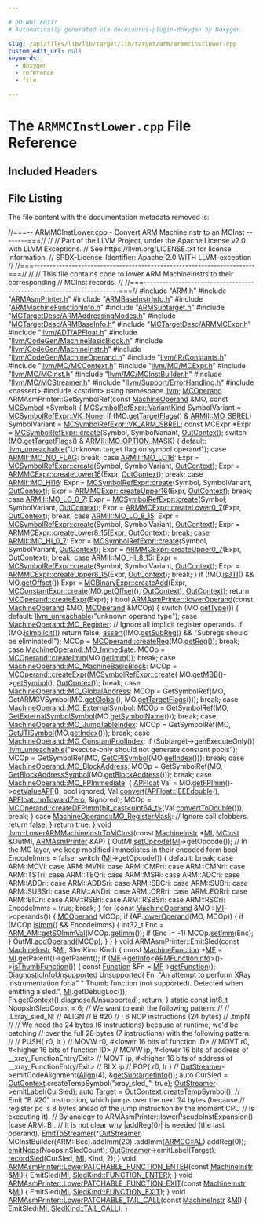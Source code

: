 ```yaml
---

# DO NOT EDIT!
# Automatically generated via docusaurus-plugin-doxygen by Doxygen.

slug: /api/files/lib/lib/target/lib/target/arm/armmcinstlower-cpp
custom_edit_url: null
keywords:
  - doxygen
  - reference
  - file

---
```





# The `ARMMCInstLower.cpp` File Reference

<DoxygenPage pluginConfig={pluginConfig}>



## Included Headers

<IncludesList>
<IncludesListItem
  filePath="ARM.h"
  permalink="/docs/api/files/lib/lib/target/lib/target/arm/arm-h"
  isLocal="true" />
<IncludesListItem
  filePath="ARMAsmPrinter.h"
  permalink="/docs/api/files/lib/lib/target/lib/target/arm/armasmprinter-h"
  isLocal="true" />
<IncludesListItem
  filePath="ARMBaseInstrInfo.h"
  permalink="/docs/api/files/lib/lib/target/lib/target/arm/armbaseinstrinfo-h"
  isLocal="true" />
<IncludesListItem
  filePath="ARMMachineFunctionInfo.h"
  permalink="/docs/api/files/lib/lib/target/lib/target/arm/armmachinefunctioninfo-h"
  isLocal="true" />
<IncludesListItem
  filePath="ARMSubtarget.h"
  permalink="/docs/api/files/lib/lib/target/lib/target/arm/armsubtarget-h"
  isLocal="true" />
<IncludesListItem
  filePath="MCTargetDesc/ARMAddressingModes.h"
  permalink="/docs/api/files/lib/lib/target/lib/target/arm/lib/target/arm/mctargetdesc/armaddressingmodes-h"
  isLocal="true" />
<IncludesListItem
  filePath="MCTargetDesc/ARMBaseInfo.h"
  permalink="/docs/api/files/lib/lib/target/lib/target/arm/lib/target/arm/mctargetdesc/armbaseinfo-h"
  isLocal="true" />
<IncludesListItem
  filePath="MCTargetDesc/ARMMCExpr.h"
  permalink="/docs/api/files/lib/lib/target/lib/target/arm/lib/target/arm/mctargetdesc/armmcexpr-h"
  isLocal="true" />
<IncludesListItem
  filePath="llvm/ADT/APFloat.h"
  permalink="/docs/api/files/include/include/llvm/include/llvm/adt/apfloat-h"
  isLocal="true" />
<IncludesListItem
  filePath="llvm/CodeGen/MachineBasicBlock.h"
  permalink="/docs/api/files/include/include/llvm/include/llvm/codegen/machinebasicblock-h"
  isLocal="true" />
<IncludesListItem
  filePath="llvm/CodeGen/MachineInstr.h"
  permalink="/docs/api/files/include/include/llvm/include/llvm/codegen/machineinstr-h"
  isLocal="true" />
<IncludesListItem
  filePath="llvm/CodeGen/MachineOperand.h"
  permalink="/docs/api/files/include/include/llvm/include/llvm/codegen/machineoperand-h"
  isLocal="true" />
<IncludesListItem
  filePath="llvm/IR/Constants.h"
  permalink="/docs/api/files/include/include/llvm/include/llvm/ir/constants-h"
  isLocal="true" />
<IncludesListItem
  filePath="llvm/MC/MCContext.h"
  permalink="/docs/api/files/include/include/llvm/include/llvm/mc/mccontext-h"
  isLocal="true" />
<IncludesListItem
  filePath="llvm/MC/MCExpr.h"
  permalink="/docs/api/files/include/include/llvm/include/llvm/mc/mcexpr-h"
  isLocal="true" />
<IncludesListItem
  filePath="llvm/MC/MCInst.h"
  permalink="/docs/api/files/include/include/llvm/include/llvm/mc/mcinst-h"
  isLocal="true" />
<IncludesListItem
  filePath="llvm/MC/MCInstBuilder.h"
  permalink="/docs/api/files/include/include/llvm/include/llvm/mc/mcinstbuilder-h"
  isLocal="true" />
<IncludesListItem
  filePath="llvm/MC/MCStreamer.h"
  permalink="/docs/api/files/include/include/llvm/include/llvm/mc/mcstreamer-h"
  isLocal="true" />
<IncludesListItem
  filePath="llvm/Support/ErrorHandling.h"
  permalink="/docs/api/files/include/include/llvm/include/llvm/support/errorhandling-h"
  isLocal="true" />
<IncludesListItem
  filePath="cassert"
  permalink=""
  isLocal="false" />
<IncludesListItem
  filePath="cstdint"
  permalink=""
  isLocal="false" />
</IncludesList>


## File Listing

The file content with the documentation metadata removed is:

<ProgramListing>

<Link id="l00001" /><CodeLine lineNumber="1"><Highlight kind="comment">//===-- ARMMCInstLower.cpp - Convert ARM MachineInstr to an MCInst --------===//</Highlight><Highlight kind="normal"></Highlight></CodeLine>
<Link id="l00002" /><CodeLine lineNumber="2"><Highlight kind="normal"></Highlight><Highlight kind="comment">//</Highlight><Highlight kind="normal"></Highlight></CodeLine>
<Link id="l00003" /><CodeLine lineNumber="3"><Highlight kind="normal"></Highlight><Highlight kind="comment">// Part of the LLVM Project, under the Apache License v2.0 with LLVM Exceptions.</Highlight><Highlight kind="normal"></Highlight></CodeLine>
<Link id="l00004" /><CodeLine lineNumber="4"><Highlight kind="normal"></Highlight><Highlight kind="comment">// See https://llvm.org/LICENSE.txt for license information.</Highlight><Highlight kind="normal"></Highlight></CodeLine>
<Link id="l00005" /><CodeLine lineNumber="5"><Highlight kind="normal"></Highlight><Highlight kind="comment">// SPDX-License-Identifier: Apache-2.0 WITH LLVM-exception</Highlight><Highlight kind="normal"></Highlight></CodeLine>
<Link id="l00006" /><CodeLine lineNumber="6"><Highlight kind="normal"></Highlight><Highlight kind="comment">//</Highlight><Highlight kind="normal"></Highlight></CodeLine>
<Link id="l00007" /><CodeLine lineNumber="7"><Highlight kind="normal"></Highlight><Highlight kind="comment">//===----------------------------------------------------------------------===//</Highlight><Highlight kind="normal"></Highlight></CodeLine>
<Link id="l00008" /><CodeLine lineNumber="8"><Highlight kind="normal"></Highlight><Highlight kind="comment">//</Highlight><Highlight kind="normal"></Highlight></CodeLine>
<Link id="l00009" /><CodeLine lineNumber="9"><Highlight kind="normal"></Highlight><Highlight kind="comment">// This file contains code to lower ARM MachineInstrs to their corresponding</Highlight><Highlight kind="normal"></Highlight></CodeLine>
<Link id="l00010" /><CodeLine lineNumber="10"><Highlight kind="normal"></Highlight><Highlight kind="comment">// MCInst records.</Highlight><Highlight kind="normal"></Highlight></CodeLine>
<Link id="l00011" /><CodeLine lineNumber="11"><Highlight kind="normal"></Highlight><Highlight kind="comment">//</Highlight><Highlight kind="normal"></Highlight></CodeLine>
<Link id="l00012" /><CodeLine lineNumber="12"><Highlight kind="normal"></Highlight><Highlight kind="comment">//===----------------------------------------------------------------------===//</Highlight><Highlight kind="normal"></Highlight></CodeLine>
<Link id="l00013" /><CodeLine lineNumber="13"><Highlight kind="normal"></Highlight></CodeLine>
<Link id="l00014" /><CodeLine lineNumber="14"><Highlight kind="normal"></Highlight><Highlight kind="preprocessor">#include &quot;<a href="/docs/api/files/lib/lib/target/lib/target/arm/arm-h">ARM.h</a>&quot;</Highlight><Highlight kind="normal"></Highlight></CodeLine>
<Link id="l00015" /><CodeLine lineNumber="15"><Highlight kind="normal"></Highlight><Highlight kind="preprocessor">#include &quot;<a href="/docs/api/files/lib/lib/target/lib/target/arm/armasmprinter-h">ARMAsmPrinter.h</a>&quot;</Highlight><Highlight kind="normal"></Highlight></CodeLine>
<Link id="l00016" /><CodeLine lineNumber="16"><Highlight kind="normal"></Highlight><Highlight kind="preprocessor">#include &quot;<a href="/docs/api/files/lib/lib/target/lib/target/arm/armbaseinstrinfo-h">ARMBaseInstrInfo.h</a>&quot;</Highlight><Highlight kind="normal"></Highlight></CodeLine>
<Link id="l00017" /><CodeLine lineNumber="17"><Highlight kind="normal"></Highlight><Highlight kind="preprocessor">#include &quot;<a href="/docs/api/files/lib/lib/target/lib/target/arm/armmachinefunctioninfo-h">ARMMachineFunctionInfo.h</a>&quot;</Highlight><Highlight kind="normal"></Highlight></CodeLine>
<Link id="l00018" /><CodeLine lineNumber="18"><Highlight kind="normal"></Highlight><Highlight kind="preprocessor">#include &quot;<a href="/docs/api/files/lib/lib/target/lib/target/arm/armsubtarget-h">ARMSubtarget.h</a>&quot;</Highlight><Highlight kind="normal"></Highlight></CodeLine>
<Link id="l00019" /><CodeLine lineNumber="19"><Highlight kind="normal"></Highlight><Highlight kind="preprocessor">#include &quot;<a href="/docs/api/files/lib/lib/target/lib/target/arm/lib/target/arm/mctargetdesc/armaddressingmodes-h">MCTargetDesc/ARMAddressingModes.h</a>&quot;</Highlight><Highlight kind="normal"></Highlight></CodeLine>
<Link id="l00020" /><CodeLine lineNumber="20"><Highlight kind="normal"></Highlight><Highlight kind="preprocessor">#include &quot;<a href="/docs/api/files/lib/lib/target/lib/target/arm/lib/target/arm/mctargetdesc/armbaseinfo-h">MCTargetDesc/ARMBaseInfo.h</a>&quot;</Highlight><Highlight kind="normal"></Highlight></CodeLine>
<Link id="l00021" /><CodeLine lineNumber="21"><Highlight kind="normal"></Highlight><Highlight kind="preprocessor">#include &quot;<a href="/docs/api/files/lib/lib/target/lib/target/arm/lib/target/arm/mctargetdesc/armmcexpr-h">MCTargetDesc/ARMMCExpr.h</a>&quot;</Highlight><Highlight kind="normal"></Highlight></CodeLine>
<Link id="l00022" /><CodeLine lineNumber="22"><Highlight kind="normal"></Highlight><Highlight kind="preprocessor">#include &quot;<a href="/docs/api/files/include/include/llvm/include/llvm/adt/apfloat-h">llvm/ADT/APFloat.h</a>&quot;</Highlight><Highlight kind="normal"></Highlight></CodeLine>
<Link id="l00023" /><CodeLine lineNumber="23"><Highlight kind="normal"></Highlight><Highlight kind="preprocessor">#include &quot;<a href="/docs/api/files/include/include/llvm/include/llvm/codegen/machinebasicblock-h">llvm/CodeGen/MachineBasicBlock.h</a>&quot;</Highlight><Highlight kind="normal"></Highlight></CodeLine>
<Link id="l00024" /><CodeLine lineNumber="24"><Highlight kind="normal"></Highlight><Highlight kind="preprocessor">#include &quot;<a href="/docs/api/files/include/include/llvm/include/llvm/codegen/machineinstr-h">llvm/CodeGen/MachineInstr.h</a>&quot;</Highlight><Highlight kind="normal"></Highlight></CodeLine>
<Link id="l00025" /><CodeLine lineNumber="25"><Highlight kind="normal"></Highlight><Highlight kind="preprocessor">#include &quot;<a href="/docs/api/files/include/include/llvm/include/llvm/codegen/machineoperand-h">llvm/CodeGen/MachineOperand.h</a>&quot;</Highlight><Highlight kind="normal"></Highlight></CodeLine>
<Link id="l00026" /><CodeLine lineNumber="26"><Highlight kind="normal"></Highlight><Highlight kind="preprocessor">#include &quot;<a href="/docs/api/files/include/include/llvm/include/llvm/ir/constants-h">llvm/IR/Constants.h</a>&quot;</Highlight><Highlight kind="normal"></Highlight></CodeLine>
<Link id="l00027" /><CodeLine lineNumber="27"><Highlight kind="normal"></Highlight><Highlight kind="preprocessor">#include &quot;<a href="/docs/api/files/include/include/llvm/include/llvm/mc/mccontext-h">llvm/MC/MCContext.h</a>&quot;</Highlight><Highlight kind="normal"></Highlight></CodeLine>
<Link id="l00028" /><CodeLine lineNumber="28"><Highlight kind="normal"></Highlight><Highlight kind="preprocessor">#include &quot;<a href="/docs/api/files/include/include/llvm/include/llvm/mc/mcexpr-h">llvm/MC/MCExpr.h</a>&quot;</Highlight><Highlight kind="normal"></Highlight></CodeLine>
<Link id="l00029" /><CodeLine lineNumber="29"><Highlight kind="normal"></Highlight><Highlight kind="preprocessor">#include &quot;<a href="/docs/api/files/include/include/llvm/include/llvm/mc/mcinst-h">llvm/MC/MCInst.h</a>&quot;</Highlight><Highlight kind="normal"></Highlight></CodeLine>
<Link id="l00030" /><CodeLine lineNumber="30"><Highlight kind="normal"></Highlight><Highlight kind="preprocessor">#include &quot;<a href="/docs/api/files/include/include/llvm/include/llvm/mc/mcinstbuilder-h">llvm/MC/MCInstBuilder.h</a>&quot;</Highlight><Highlight kind="normal"></Highlight></CodeLine>
<Link id="l00031" /><CodeLine lineNumber="31"><Highlight kind="normal"></Highlight><Highlight kind="preprocessor">#include &quot;<a href="/docs/api/files/include/include/llvm/include/llvm/mc/mcstreamer-h">llvm/MC/MCStreamer.h</a>&quot;</Highlight><Highlight kind="normal"></Highlight></CodeLine>
<Link id="l00032" /><CodeLine lineNumber="32"><Highlight kind="normal"></Highlight><Highlight kind="preprocessor">#include &quot;<a href="/docs/api/files/include/include/llvm/include/llvm/support/errorhandling-h">llvm/Support/ErrorHandling.h</a>&quot;</Highlight><Highlight kind="normal"></Highlight></CodeLine>
<Link id="l00033" /><CodeLine lineNumber="33"><Highlight kind="normal"></Highlight><Highlight kind="preprocessor">#include &lt;cassert&gt;</Highlight><Highlight kind="normal"></Highlight></CodeLine>
<Link id="l00034" /><CodeLine lineNumber="34"><Highlight kind="normal"></Highlight><Highlight kind="preprocessor">#include &lt;cstdint&gt;</Highlight><Highlight kind="normal"></Highlight></CodeLine>
<Link id="l00035" /><CodeLine lineNumber="35"><Highlight kind="normal"></Highlight></CodeLine>
<Link id="l00036" /><CodeLine lineNumber="36"><Highlight kind="normal"></Highlight><Highlight kind="keyword">using namespace </Highlight><Highlight kind="normal"><a href="/docs/api/namespaces/llvm">llvm</a>;</Highlight></CodeLine>
<Link id="l00037" /><CodeLine lineNumber="37"><Highlight kind="normal"></Highlight></CodeLine>
<Link id="l00038" /><CodeLine lineNumber="38"><Highlight kind="normal"><a href="/docs/api/classes/llvm/mcoperand">MCOperand</a> ARMAsmPrinter::GetSymbolRef(</Highlight><Highlight kind="keyword">const</Highlight><Highlight kind="normal"> <a href="/docs/api/classes/llvm/machineoperand">MachineOperand</a> &amp;MO,</Highlight></CodeLine>
<Link id="l00039" /><CodeLine lineNumber="39"><Highlight kind="normal">                                      </Highlight><Highlight kind="keyword">const</Highlight><Highlight kind="normal"> <a href="/docs/api/classes/llvm/mcsymbol">MCSymbol</a> &#42;Symbol) &#123;</Highlight></CodeLine>
<Link id="l00040" /><CodeLine lineNumber="40"><Highlight kind="normal">  <a href="/docs/api/classes/llvm/mcsymbolrefexpr/#a5c463f6352570ee778c35c40949c4985">MCSymbolRefExpr::VariantKind</a> SymbolVariant = <a href="/docs/api/classes/llvm/mcsymbolrefexpr/#a5c463f6352570ee778c35c40949c4985a01bc6396c4d841a7ea268c3cbf62d3b3">MCSymbolRefExpr::VK&#95;None</a>;</Highlight></CodeLine>
<Link id="l00041" /><CodeLine lineNumber="41"><Highlight kind="normal">  </Highlight><Highlight kind="keywordflow">if</Highlight><Highlight kind="normal"> (MO.<a href="/docs/api/classes/llvm/machineoperand/#ab06dda088d3c7686f7dfcdb2b96323f5">getTargetFlags</a>() &amp; <a href="/docs/api/namespaces/llvm/armii/#ac33037e230d127af6de7945ce02e7e5aa6e0069022b9ec2f92ca5b23c03fe4485">ARMII::MO&#95;SBREL</a>)</Highlight></CodeLine>
<Link id="l00042" /><CodeLine lineNumber="42"><Highlight kind="normal">    SymbolVariant = <a href="/docs/api/classes/llvm/mcsymbolrefexpr/#a5c463f6352570ee778c35c40949c4985a70f14faefb91e967ebfe0095578719b6">MCSymbolRefExpr::VK&#95;ARM&#95;SBREL</a>;</Highlight></CodeLine>
<Link id="l00043" /><CodeLine lineNumber="43"><Highlight kind="normal"></Highlight></CodeLine>
<Link id="l00044" /><CodeLine lineNumber="44"><Highlight kind="normal">  </Highlight><Highlight kind="keyword">const</Highlight><Highlight kind="normal"> MCExpr &#42;Expr =</Highlight></CodeLine>
<Link id="l00045" /><CodeLine lineNumber="45"><Highlight kind="normal">      <a href="/docs/api/classes/llvm/mcsymbolrefexpr/#a9914b597552aa4b4bcbb8acaa04d632a">MCSymbolRefExpr::create</a>(Symbol, SymbolVariant, <a href="/docs/api/classes/llvm/asmprinter/#aa7625af893e242d33b9f182066f59310">OutContext</a>);</Highlight></CodeLine>
<Link id="l00046" /><CodeLine lineNumber="46"><Highlight kind="normal">  </Highlight><Highlight kind="keywordflow">switch</Highlight><Highlight kind="normal"> (MO.<a href="/docs/api/classes/llvm/machineoperand/#ab06dda088d3c7686f7dfcdb2b96323f5">getTargetFlags</a>() &amp; <a href="/docs/api/namespaces/llvm/armii/#ac33037e230d127af6de7945ce02e7e5aa0e45cd4ab4a729746f756f8d92e231b4">ARMII::MO&#95;OPTION&#95;MASK</a>) &#123;</Highlight></CodeLine>
<Link id="l00047" /><CodeLine lineNumber="47"><Highlight kind="normal">  </Highlight><Highlight kind="keywordflow">default</Highlight><Highlight kind="normal">:</Highlight></CodeLine>
<Link id="l00048" /><CodeLine lineNumber="48"><Highlight kind="normal">    <a href="/docs/api/files/include/include/llvm/include/llvm/support/errorhandling-h/#ace243f5c25697a1107cce46626b3dc94">llvm&#95;unreachable</a>(</Highlight><Highlight kind="stringliteral">&quot;Unknown target flag on symbol operand&quot;</Highlight><Highlight kind="normal">);</Highlight></CodeLine>
<Link id="l00049" /><CodeLine lineNumber="49"><Highlight kind="normal">  </Highlight><Highlight kind="keywordflow">case</Highlight><Highlight kind="normal"> <a href="/docs/api/namespaces/llvm/armii/#ac33037e230d127af6de7945ce02e7e5aac8d5b41e417b81d1460929338ac1466e">ARMII::MO&#95;NO&#95;FLAG</a>:</Highlight></CodeLine>
<Link id="l00050" /><CodeLine lineNumber="50"><Highlight kind="normal">    </Highlight><Highlight kind="keywordflow">break</Highlight><Highlight kind="normal">;</Highlight></CodeLine>
<Link id="l00051" /><CodeLine lineNumber="51"><Highlight kind="normal">  </Highlight><Highlight kind="keywordflow">case</Highlight><Highlight kind="normal"> <a href="/docs/api/namespaces/llvm/armii/#ac33037e230d127af6de7945ce02e7e5aa2caa393204bf9261fbdca805199923a8">ARMII::MO&#95;LO16</a>:</Highlight></CodeLine>
<Link id="l00052" /><CodeLine lineNumber="52"><Highlight kind="normal">    Expr =</Highlight></CodeLine>
<Link id="l00053" /><CodeLine lineNumber="53"><Highlight kind="normal">        <a href="/docs/api/classes/llvm/mcsymbolrefexpr/#a9914b597552aa4b4bcbb8acaa04d632a">MCSymbolRefExpr::create</a>(Symbol, SymbolVariant, <a href="/docs/api/classes/llvm/asmprinter/#aa7625af893e242d33b9f182066f59310">OutContext</a>);</Highlight></CodeLine>
<Link id="l00054" /><CodeLine lineNumber="54"><Highlight kind="normal">    Expr = <a href="/docs/api/classes/llvm/armmcexpr/#aaf486dcfcfa44e3ca26f8b463631936d">ARMMCExpr::createLower16</a>(Expr, <a href="/docs/api/classes/llvm/asmprinter/#aa7625af893e242d33b9f182066f59310">OutContext</a>);</Highlight></CodeLine>
<Link id="l00055" /><CodeLine lineNumber="55"><Highlight kind="normal">    </Highlight><Highlight kind="keywordflow">break</Highlight><Highlight kind="normal">;</Highlight></CodeLine>
<Link id="l00056" /><CodeLine lineNumber="56"><Highlight kind="normal">  </Highlight><Highlight kind="keywordflow">case</Highlight><Highlight kind="normal"> <a href="/docs/api/namespaces/llvm/armii/#ac33037e230d127af6de7945ce02e7e5aa7cbf61a60ec67440fb388b9373dc1148">ARMII::MO&#95;HI16</a>:</Highlight></CodeLine>
<Link id="l00057" /><CodeLine lineNumber="57"><Highlight kind="normal">    Expr =</Highlight></CodeLine>
<Link id="l00058" /><CodeLine lineNumber="58"><Highlight kind="normal">        <a href="/docs/api/classes/llvm/mcsymbolrefexpr/#a9914b597552aa4b4bcbb8acaa04d632a">MCSymbolRefExpr::create</a>(Symbol, SymbolVariant, <a href="/docs/api/classes/llvm/asmprinter/#aa7625af893e242d33b9f182066f59310">OutContext</a>);</Highlight></CodeLine>
<Link id="l00059" /><CodeLine lineNumber="59"><Highlight kind="normal">    Expr = <a href="/docs/api/classes/llvm/armmcexpr/#ab1018245b6c97eab91ce62685bae306d">ARMMCExpr::createUpper16</a>(Expr, <a href="/docs/api/classes/llvm/asmprinter/#aa7625af893e242d33b9f182066f59310">OutContext</a>);</Highlight></CodeLine>
<Link id="l00060" /><CodeLine lineNumber="60"><Highlight kind="normal">    </Highlight><Highlight kind="keywordflow">break</Highlight><Highlight kind="normal">;</Highlight></CodeLine>
<Link id="l00061" /><CodeLine lineNumber="61"><Highlight kind="normal">  </Highlight><Highlight kind="keywordflow">case</Highlight><Highlight kind="normal"> <a href="/docs/api/namespaces/llvm/armii/#ac33037e230d127af6de7945ce02e7e5aa334b1addbb0ed4daecacf272c6015ce0">ARMII::MO&#95;LO&#95;0&#95;7</a>:</Highlight></CodeLine>
<Link id="l00062" /><CodeLine lineNumber="62"><Highlight kind="normal">    Expr = <a href="/docs/api/classes/llvm/mcsymbolrefexpr/#a9914b597552aa4b4bcbb8acaa04d632a">MCSymbolRefExpr::create</a>(Symbol, SymbolVariant, <a href="/docs/api/classes/llvm/asmprinter/#aa7625af893e242d33b9f182066f59310">OutContext</a>);</Highlight></CodeLine>
<Link id="l00063" /><CodeLine lineNumber="63"><Highlight kind="normal">    Expr = <a href="/docs/api/classes/llvm/armmcexpr/#a949fedfbd1c8b3e2c74fae2f558adf3a">ARMMCExpr::createLower0&#95;7</a>(Expr, <a href="/docs/api/classes/llvm/asmprinter/#aa7625af893e242d33b9f182066f59310">OutContext</a>);</Highlight></CodeLine>
<Link id="l00064" /><CodeLine lineNumber="64"><Highlight kind="normal">    </Highlight><Highlight kind="keywordflow">break</Highlight><Highlight kind="normal">;</Highlight></CodeLine>
<Link id="l00065" /><CodeLine lineNumber="65"><Highlight kind="normal">  </Highlight><Highlight kind="keywordflow">case</Highlight><Highlight kind="normal"> <a href="/docs/api/namespaces/llvm/armii/#ac33037e230d127af6de7945ce02e7e5aa41164ff73c8cdecde5d7defd47f7a5e4">ARMII::MO&#95;LO&#95;8&#95;15</a>:</Highlight></CodeLine>
<Link id="l00066" /><CodeLine lineNumber="66"><Highlight kind="normal">    Expr = <a href="/docs/api/classes/llvm/mcsymbolrefexpr/#a9914b597552aa4b4bcbb8acaa04d632a">MCSymbolRefExpr::create</a>(Symbol, SymbolVariant, <a href="/docs/api/classes/llvm/asmprinter/#aa7625af893e242d33b9f182066f59310">OutContext</a>);</Highlight></CodeLine>
<Link id="l00067" /><CodeLine lineNumber="67"><Highlight kind="normal">    Expr = <a href="/docs/api/classes/llvm/armmcexpr/#ad664226f5318e6dfd12cb60a0967ad79">ARMMCExpr::createLower8&#95;15</a>(Expr, <a href="/docs/api/classes/llvm/asmprinter/#aa7625af893e242d33b9f182066f59310">OutContext</a>);</Highlight></CodeLine>
<Link id="l00068" /><CodeLine lineNumber="68"><Highlight kind="normal">    </Highlight><Highlight kind="keywordflow">break</Highlight><Highlight kind="normal">;</Highlight></CodeLine>
<Link id="l00069" /><CodeLine lineNumber="69"><Highlight kind="normal">  </Highlight><Highlight kind="keywordflow">case</Highlight><Highlight kind="normal"> <a href="/docs/api/namespaces/llvm/armii/#ac33037e230d127af6de7945ce02e7e5aadcdbb51d3e91fb2eaf39fabde37e36f7">ARMII::MO&#95;HI&#95;0&#95;7</a>:</Highlight></CodeLine>
<Link id="l00070" /><CodeLine lineNumber="70"><Highlight kind="normal">    Expr = <a href="/docs/api/classes/llvm/mcsymbolrefexpr/#a9914b597552aa4b4bcbb8acaa04d632a">MCSymbolRefExpr::create</a>(Symbol, SymbolVariant, <a href="/docs/api/classes/llvm/asmprinter/#aa7625af893e242d33b9f182066f59310">OutContext</a>);</Highlight></CodeLine>
<Link id="l00071" /><CodeLine lineNumber="71"><Highlight kind="normal">    Expr = <a href="/docs/api/classes/llvm/armmcexpr/#a9740465268dd5c711ff80c615ee3ca82">ARMMCExpr::createUpper0&#95;7</a>(Expr, <a href="/docs/api/classes/llvm/asmprinter/#aa7625af893e242d33b9f182066f59310">OutContext</a>);</Highlight></CodeLine>
<Link id="l00072" /><CodeLine lineNumber="72"><Highlight kind="normal">    </Highlight><Highlight kind="keywordflow">break</Highlight><Highlight kind="normal">;</Highlight></CodeLine>
<Link id="l00073" /><CodeLine lineNumber="73"><Highlight kind="normal">  </Highlight><Highlight kind="keywordflow">case</Highlight><Highlight kind="normal"> <a href="/docs/api/namespaces/llvm/armii/#ac33037e230d127af6de7945ce02e7e5aa5ed8a37ef2b6b38554cd0f15f1d5f930">ARMII::MO&#95;HI&#95;8&#95;15</a>:</Highlight></CodeLine>
<Link id="l00074" /><CodeLine lineNumber="74"><Highlight kind="normal">    Expr = <a href="/docs/api/classes/llvm/mcsymbolrefexpr/#a9914b597552aa4b4bcbb8acaa04d632a">MCSymbolRefExpr::create</a>(Symbol, SymbolVariant, <a href="/docs/api/classes/llvm/asmprinter/#aa7625af893e242d33b9f182066f59310">OutContext</a>);</Highlight></CodeLine>
<Link id="l00075" /><CodeLine lineNumber="75"><Highlight kind="normal">    Expr = <a href="/docs/api/classes/llvm/armmcexpr/#a7ee0e30718a5ddbadf8f5741b931e78f">ARMMCExpr::createUpper8&#95;15</a>(Expr, <a href="/docs/api/classes/llvm/asmprinter/#aa7625af893e242d33b9f182066f59310">OutContext</a>);</Highlight></CodeLine>
<Link id="l00076" /><CodeLine lineNumber="76"><Highlight kind="normal">    </Highlight><Highlight kind="keywordflow">break</Highlight><Highlight kind="normal">;</Highlight></CodeLine>
<Link id="l00077" /><CodeLine lineNumber="77"><Highlight kind="normal">  &#125;</Highlight></CodeLine>
<Link id="l00078" /><CodeLine lineNumber="78"><Highlight kind="normal"></Highlight></CodeLine>
<Link id="l00079" /><CodeLine lineNumber="79"><Highlight kind="normal">  </Highlight><Highlight kind="keywordflow">if</Highlight><Highlight kind="normal"> (!MO.<a href="/docs/api/classes/llvm/machineoperand/#a8eb9bf17230a1c4329e26935f44d72eb">isJTI</a>() &amp;&amp; MO.<a href="/docs/api/classes/llvm/machineoperand/#af624ff47eaa512dbe23866accb3837c1">getOffset</a>())</Highlight></CodeLine>
<Link id="l00080" /><CodeLine lineNumber="80"><Highlight kind="normal">    Expr = <a href="/docs/api/classes/llvm/mcbinaryexpr/#a3cbe1086ebf00680e8dc374e07305cfb">MCBinaryExpr::createAdd</a>(Expr,</Highlight></CodeLine>
<Link id="l00081" /><CodeLine lineNumber="81"><Highlight kind="normal">                                   <a href="/docs/api/classes/llvm/mcconstantexpr/#af9bdc4c9c65ea1ff077fbbb6407d7b2a">MCConstantExpr::create</a>(MO.<a href="/docs/api/classes/llvm/machineoperand/#af624ff47eaa512dbe23866accb3837c1">getOffset</a>(),</Highlight></CodeLine>
<Link id="l00082" /><CodeLine lineNumber="82"><Highlight kind="normal">                                                          <a href="/docs/api/classes/llvm/asmprinter/#aa7625af893e242d33b9f182066f59310">OutContext</a>),</Highlight></CodeLine>
<Link id="l00083" /><CodeLine lineNumber="83"><Highlight kind="normal">                                   <a href="/docs/api/classes/llvm/asmprinter/#aa7625af893e242d33b9f182066f59310">OutContext</a>);</Highlight></CodeLine>
<Link id="l00084" /><CodeLine lineNumber="84"><Highlight kind="normal">  </Highlight><Highlight kind="keywordflow">return</Highlight><Highlight kind="normal"> <a href="/docs/api/classes/llvm/mcoperand/#a17f407ba097404266dc3528bd68ac811">MCOperand::createExpr</a>(Expr);</Highlight></CodeLine>
<Link id="l00085" /><CodeLine lineNumber="85"><Highlight kind="normal"></Highlight></CodeLine>
<Link id="l00086" /><CodeLine lineNumber="86"><Highlight kind="normal">&#125;</Highlight></CodeLine>
<Link id="l00087" /><CodeLine lineNumber="87"><Highlight kind="normal"></Highlight></CodeLine>
<Link id="l00088" /><CodeLine lineNumber="88" lineLink="/docs/api/classes/llvm/armasmprinter/#a452a31c9f24b147d72a14890d60d3894"><Highlight kind="normal"></Highlight><Highlight kind="keywordtype">bool</Highlight><Highlight kind="normal"> <a href="/docs/api/classes/llvm/armasmprinter/#a452a31c9f24b147d72a14890d60d3894">ARMAsmPrinter::lowerOperand</a>(</Highlight><Highlight kind="keyword">const</Highlight><Highlight kind="normal"> <a href="/docs/api/classes/llvm/machineoperand">MachineOperand</a> &amp;MO,</Highlight></CodeLine>
<Link id="l00089" /><CodeLine lineNumber="89"><Highlight kind="normal">                                 <a href="/docs/api/classes/llvm/mcoperand">MCOperand</a> &amp;MCOp) &#123;</Highlight></CodeLine>
<Link id="l00090" /><CodeLine lineNumber="90"><Highlight kind="normal">  </Highlight><Highlight kind="keywordflow">switch</Highlight><Highlight kind="normal"> (MO.<a href="/docs/api/classes/llvm/machineoperand/#ab313591ae4ea1e3a4ab59121a7dc2a2b">getType</a>()) &#123;</Highlight></CodeLine>
<Link id="l00091" /><CodeLine lineNumber="91"><Highlight kind="normal">  </Highlight><Highlight kind="keywordflow">default</Highlight><Highlight kind="normal">: <a href="/docs/api/files/include/include/llvm/include/llvm/support/errorhandling-h/#ace243f5c25697a1107cce46626b3dc94">llvm&#95;unreachable</a>(</Highlight><Highlight kind="stringliteral">&quot;unknown operand type&quot;</Highlight><Highlight kind="normal">);</Highlight></CodeLine>
<Link id="l00092" /><CodeLine lineNumber="92"><Highlight kind="normal">  </Highlight><Highlight kind="keywordflow">case</Highlight><Highlight kind="normal"> <a href="/docs/api/classes/llvm/machineoperand/#af269b990800f72c7cf535c407e8e639ba99b874c6560305fd292d20f6a06da166">MachineOperand::MO&#95;Register</a>:</Highlight></CodeLine>
<Link id="l00093" /><CodeLine lineNumber="93"><Highlight kind="normal">    </Highlight><Highlight kind="comment">// Ignore all implicit register operands.</Highlight><Highlight kind="normal"></Highlight></CodeLine>
<Link id="l00094" /><CodeLine lineNumber="94"><Highlight kind="normal">    </Highlight><Highlight kind="keywordflow">if</Highlight><Highlight kind="normal"> (MO.<a href="/docs/api/classes/llvm/machineoperand/#a3bf161859e1ad7fd3da485d3cb688d34">isImplicit</a>())</Highlight></CodeLine>
<Link id="l00095" /><CodeLine lineNumber="95"><Highlight kind="normal">      </Highlight><Highlight kind="keywordflow">return</Highlight><Highlight kind="normal"> </Highlight><Highlight kind="keyword">false</Highlight><Highlight kind="normal">;</Highlight></CodeLine>
<Link id="l00096" /><CodeLine lineNumber="96"><Highlight kind="normal">    <a href="/docs/api/files/lib/lib/target/lib/target/amdgpu/silowercontrolflow-cpp/#a4868c5d81c5ccc98c47aeab6244346a0">assert</a>(!MO.<a href="/docs/api/classes/llvm/machineoperand/#a028a8c5113d40d8c3f4427053bf36738">getSubReg</a>() &amp;&amp; </Highlight><Highlight kind="stringliteral">&quot;Subregs should be eliminated!&quot;</Highlight><Highlight kind="normal">);</Highlight></CodeLine>
<Link id="l00097" /><CodeLine lineNumber="97"><Highlight kind="normal">    MCOp = <a href="/docs/api/classes/llvm/mcoperand/#a46271d9f83558334670c19539bceb965">MCOperand::createReg</a>(MO.<a href="/docs/api/classes/llvm/machineoperand/#ac0035d7c1c860501c877c20e6e93297b">getReg</a>());</Highlight></CodeLine>
<Link id="l00098" /><CodeLine lineNumber="98"><Highlight kind="normal">    </Highlight><Highlight kind="keywordflow">break</Highlight><Highlight kind="normal">;</Highlight></CodeLine>
<Link id="l00099" /><CodeLine lineNumber="99"><Highlight kind="normal">  </Highlight><Highlight kind="keywordflow">case</Highlight><Highlight kind="normal"> <a href="/docs/api/classes/llvm/machineoperand/#af269b990800f72c7cf535c407e8e639ba066f84460d9f7b61d54b187555756ef6">MachineOperand::MO&#95;Immediate</a>:</Highlight></CodeLine>
<Link id="l00100" /><CodeLine lineNumber="100"><Highlight kind="normal">    MCOp = <a href="/docs/api/classes/llvm/mcoperand/#a595e70d3c4ee2ed95ece67a1957167a4">MCOperand::createImm</a>(MO.<a href="/docs/api/classes/llvm/machineoperand/#a38b28a85f818b49d8806c150b8a5b4f7">getImm</a>());</Highlight></CodeLine>
<Link id="l00101" /><CodeLine lineNumber="101"><Highlight kind="normal">    </Highlight><Highlight kind="keywordflow">break</Highlight><Highlight kind="normal">;</Highlight></CodeLine>
<Link id="l00102" /><CodeLine lineNumber="102"><Highlight kind="normal">  </Highlight><Highlight kind="keywordflow">case</Highlight><Highlight kind="normal"> <a href="/docs/api/classes/llvm/machineoperand/#af269b990800f72c7cf535c407e8e639ba95566cb4525dab82db8cbbed3d634c23">MachineOperand::MO&#95;MachineBasicBlock</a>:</Highlight></CodeLine>
<Link id="l00103" /><CodeLine lineNumber="103"><Highlight kind="normal">    MCOp = <a href="/docs/api/classes/llvm/mcoperand/#a17f407ba097404266dc3528bd68ac811">MCOperand::createExpr</a>(<a href="/docs/api/classes/llvm/mcsymbolrefexpr/#a9914b597552aa4b4bcbb8acaa04d632a">MCSymbolRefExpr::create</a>(</Highlight></CodeLine>
<Link id="l00104" /><CodeLine lineNumber="104"><Highlight kind="normal">        MO.<a href="/docs/api/classes/llvm/machineoperand/#a57e64b633278df75c699e6b98ce15031">getMBB</a>()-&gt;<a href="/docs/api/classes/llvm/machinebasicblock/#a1cc134bd22a318835dc929323da70ea4">getSymbol</a>(), <a href="/docs/api/classes/llvm/asmprinter/#aa7625af893e242d33b9f182066f59310">OutContext</a>));</Highlight></CodeLine>
<Link id="l00105" /><CodeLine lineNumber="105"><Highlight kind="normal">    </Highlight><Highlight kind="keywordflow">break</Highlight><Highlight kind="normal">;</Highlight></CodeLine>
<Link id="l00106" /><CodeLine lineNumber="106"><Highlight kind="normal">  </Highlight><Highlight kind="keywordflow">case</Highlight><Highlight kind="normal"> <a href="/docs/api/classes/llvm/machineoperand/#af269b990800f72c7cf535c407e8e639ba3f1f6bfc5aa57cf388201bf6b8fee7d3">MachineOperand::MO&#95;GlobalAddress</a>:</Highlight></CodeLine>
<Link id="l00107" /><CodeLine lineNumber="107"><Highlight kind="normal">    MCOp = GetSymbolRef(MO,</Highlight></CodeLine>
<Link id="l00108" /><CodeLine lineNumber="108"><Highlight kind="normal">                        GetARMGVSymbol(MO.<a href="/docs/api/classes/llvm/machineoperand/#a0fcdaab1a4c3134b8f80aa74cabeb970">getGlobal</a>(), MO.<a href="/docs/api/classes/llvm/machineoperand/#ab06dda088d3c7686f7dfcdb2b96323f5">getTargetFlags</a>()));</Highlight></CodeLine>
<Link id="l00109" /><CodeLine lineNumber="109"><Highlight kind="normal">    </Highlight><Highlight kind="keywordflow">break</Highlight><Highlight kind="normal">;</Highlight></CodeLine>
<Link id="l00110" /><CodeLine lineNumber="110"><Highlight kind="normal">  </Highlight><Highlight kind="keywordflow">case</Highlight><Highlight kind="normal"> <a href="/docs/api/classes/llvm/machineoperand/#af269b990800f72c7cf535c407e8e639ba9d22ed12eec3e14283ed6a3617d12119">MachineOperand::MO&#95;ExternalSymbol</a>:</Highlight></CodeLine>
<Link id="l00111" /><CodeLine lineNumber="111"><Highlight kind="normal">    MCOp = GetSymbolRef(MO,</Highlight></CodeLine>
<Link id="l00112" /><CodeLine lineNumber="112"><Highlight kind="normal">                        <a href="/docs/api/classes/llvm/asmprinter/#aaac6d709ea6a14a69a632a3685936c92">GetExternalSymbolSymbol</a>(MO.<a href="/docs/api/classes/llvm/machineoperand/#ab59b255f78cd503133d032152a41d105">getSymbolName</a>()));</Highlight></CodeLine>
<Link id="l00113" /><CodeLine lineNumber="113"><Highlight kind="normal">    </Highlight><Highlight kind="keywordflow">break</Highlight><Highlight kind="normal">;</Highlight></CodeLine>
<Link id="l00114" /><CodeLine lineNumber="114"><Highlight kind="normal">  </Highlight><Highlight kind="keywordflow">case</Highlight><Highlight kind="normal"> <a href="/docs/api/classes/llvm/machineoperand/#af269b990800f72c7cf535c407e8e639baa1741ad7465d81fb3020b84c390ee49d">MachineOperand::MO&#95;JumpTableIndex</a>:</Highlight></CodeLine>
<Link id="l00115" /><CodeLine lineNumber="115"><Highlight kind="normal">    MCOp = GetSymbolRef(MO, <a href="/docs/api/classes/llvm/asmprinter/#a6394f827ff52599d99f5dcb5f046efc3">GetJTISymbol</a>(MO.<a href="/docs/api/classes/llvm/machineoperand/#aaa68daaf8d7b773d012887c92c2023ce">getIndex</a>()));</Highlight></CodeLine>
<Link id="l00116" /><CodeLine lineNumber="116"><Highlight kind="normal">    </Highlight><Highlight kind="keywordflow">break</Highlight><Highlight kind="normal">;</Highlight></CodeLine>
<Link id="l00117" /><CodeLine lineNumber="117"><Highlight kind="normal">  </Highlight><Highlight kind="keywordflow">case</Highlight><Highlight kind="normal"> <a href="/docs/api/classes/llvm/machineoperand/#af269b990800f72c7cf535c407e8e639ba0d4fd3b1a2d5d46d77b66d5a35783580">MachineOperand::MO&#95;ConstantPoolIndex</a>:</Highlight></CodeLine>
<Link id="l00118" /><CodeLine lineNumber="118"><Highlight kind="normal">    </Highlight><Highlight kind="keywordflow">if</Highlight><Highlight kind="normal"> (Subtarget-&gt;genExecuteOnly())</Highlight></CodeLine>
<Link id="l00119" /><CodeLine lineNumber="119"><Highlight kind="normal">      <a href="/docs/api/files/include/include/llvm/include/llvm/support/errorhandling-h/#ace243f5c25697a1107cce46626b3dc94">llvm&#95;unreachable</a>(</Highlight><Highlight kind="stringliteral">&quot;execute-only should not generate constant pools&quot;</Highlight><Highlight kind="normal">);</Highlight></CodeLine>
<Link id="l00120" /><CodeLine lineNumber="120"><Highlight kind="normal">    MCOp = GetSymbolRef(MO, <a href="/docs/api/classes/llvm/armasmprinter/#a2f8ad5eb94e5979c2feb47b11d7f4a29">GetCPISymbol</a>(MO.<a href="/docs/api/classes/llvm/machineoperand/#aaa68daaf8d7b773d012887c92c2023ce">getIndex</a>()));</Highlight></CodeLine>
<Link id="l00121" /><CodeLine lineNumber="121"><Highlight kind="normal">    </Highlight><Highlight kind="keywordflow">break</Highlight><Highlight kind="normal">;</Highlight></CodeLine>
<Link id="l00122" /><CodeLine lineNumber="122"><Highlight kind="normal">  </Highlight><Highlight kind="keywordflow">case</Highlight><Highlight kind="normal"> <a href="/docs/api/classes/llvm/machineoperand/#af269b990800f72c7cf535c407e8e639ba7e48d34b4b9e7e8dd77301779ff77013">MachineOperand::MO&#95;BlockAddress</a>:</Highlight></CodeLine>
<Link id="l00123" /><CodeLine lineNumber="123"><Highlight kind="normal">    MCOp = GetSymbolRef(MO, <a href="/docs/api/classes/llvm/asmprinter/#ae285dffa957552fa3fe1d34e1bcb7963">GetBlockAddressSymbol</a>(MO.<a href="/docs/api/classes/llvm/machineoperand/#a94f5b10f666acf5a0cddd5ac8302d0b8">getBlockAddress</a>()));</Highlight></CodeLine>
<Link id="l00124" /><CodeLine lineNumber="124"><Highlight kind="normal">    </Highlight><Highlight kind="keywordflow">break</Highlight><Highlight kind="normal">;</Highlight></CodeLine>
<Link id="l00125" /><CodeLine lineNumber="125"><Highlight kind="normal">  </Highlight><Highlight kind="keywordflow">case</Highlight><Highlight kind="normal"> <a href="/docs/api/classes/llvm/machineoperand/#af269b990800f72c7cf535c407e8e639bac4edc21072344f5aafa2a8f307c78b81">MachineOperand::MO&#95;FPImmediate</a>: &#123;</Highlight></CodeLine>
<Link id="l00126" /><CodeLine lineNumber="126"><Highlight kind="normal">    <a href="/docs/api/classes/llvm/apfloat">APFloat</a> Val = MO.<a href="/docs/api/classes/llvm/machineoperand/#aee59c647052fc9557561e596681da3c0">getFPImm</a>()-&gt;<a href="/docs/api/classes/llvm/constantfp/#a32aa14715eeb813d764fcf20f161f0a1">getValueAPF</a>();</Highlight></CodeLine>
<Link id="l00127" /><CodeLine lineNumber="127"><Highlight kind="normal">    </Highlight><Highlight kind="keywordtype">bool</Highlight><Highlight kind="normal"> ignored;</Highlight></CodeLine>
<Link id="l00128" /><CodeLine lineNumber="128"><Highlight kind="normal">    Val.<a href="/docs/api/classes/llvm/apfloat/#a257e3cb529defa79ad7a9f42072f339a">convert</a>(<a href="/docs/api/structs/llvm/apfloatbase/#a6ba7c3d54a5a714f7a27861ee114cce3">APFloat::IEEEdouble</a>(), <a href="/docs/api/structs/llvm/apfloatbase/#a482d9cf95b588eb05cefeaa5c05be9a3">APFloat::rmTowardZero</a>, &amp;ignored);</Highlight></CodeLine>
<Link id="l00129" /><CodeLine lineNumber="129"><Highlight kind="normal">    MCOp = <a href="/docs/api/classes/llvm/mcoperand/#ad813d2ab5c4ffc7d5f6172735b44ca1a">MCOperand::createDFPImm</a>(<a href="/docs/api/namespaces/llvm/#aab3863f16cb0767af49f0dd63bc5aa90">bit&#95;cast&lt;uint64&#95;t&gt;</a>(Val.<a href="/docs/api/classes/llvm/apfloat/#a37733c4c22afc6a48194783dbd25487c">convertToDouble</a>()));</Highlight></CodeLine>
<Link id="l00130" /><CodeLine lineNumber="130"><Highlight kind="normal">    </Highlight><Highlight kind="keywordflow">break</Highlight><Highlight kind="normal">;</Highlight></CodeLine>
<Link id="l00131" /><CodeLine lineNumber="131"><Highlight kind="normal">  &#125;</Highlight></CodeLine>
<Link id="l00132" /><CodeLine lineNumber="132"><Highlight kind="normal">  </Highlight><Highlight kind="keywordflow">case</Highlight><Highlight kind="normal"> <a href="/docs/api/classes/llvm/machineoperand/#af269b990800f72c7cf535c407e8e639ba48257b48932e88a230caff68469fd9f6">MachineOperand::MO&#95;RegisterMask</a>:</Highlight></CodeLine>
<Link id="l00133" /><CodeLine lineNumber="133"><Highlight kind="normal">    </Highlight><Highlight kind="comment">// Ignore call clobbers.</Highlight><Highlight kind="normal"></Highlight></CodeLine>
<Link id="l00134" /><CodeLine lineNumber="134"><Highlight kind="normal">    </Highlight><Highlight kind="keywordflow">return</Highlight><Highlight kind="normal"> </Highlight><Highlight kind="keyword">false</Highlight><Highlight kind="normal">;</Highlight></CodeLine>
<Link id="l00135" /><CodeLine lineNumber="135"><Highlight kind="normal">  &#125;</Highlight></CodeLine>
<Link id="l00136" /><CodeLine lineNumber="136"><Highlight kind="normal">  </Highlight><Highlight kind="keywordflow">return</Highlight><Highlight kind="normal"> </Highlight><Highlight kind="keyword">true</Highlight><Highlight kind="normal">;</Highlight></CodeLine>
<Link id="l00137" /><CodeLine lineNumber="137"><Highlight kind="normal">&#125;</Highlight></CodeLine>
<Link id="l00138" /><CodeLine lineNumber="138"><Highlight kind="normal"></Highlight></CodeLine>
<Link id="l00139" /><CodeLine lineNumber="139" lineLink="/docs/api/namespaces/llvm/#a9f28245e9d46c733c5ac7db5a5fbe27e"><Highlight kind="normal"></Highlight><Highlight kind="keywordtype">void</Highlight><Highlight kind="normal"> <a href="/docs/api/namespaces/llvm/#a9f28245e9d46c733c5ac7db5a5fbe27e">llvm::LowerARMMachineInstrToMCInst</a>(</Highlight><Highlight kind="keyword">const</Highlight><Highlight kind="normal"> <a href="/docs/api/classes/llvm/machineinstr">MachineInstr</a> &#42;<a href="/docs/api/files/lib/lib/codegen/lib/codegen/globalisel/irtranslator-cpp/#abe44dfdea65b4f7e11e0a608ab708b76">MI</a>, <a href="/docs/api/classes/llvm/mcinst">MCInst</a> &amp;OutMI,</Highlight></CodeLine>
<Link id="l00140" /><CodeLine lineNumber="140"><Highlight kind="normal">                                        <a href="/docs/api/classes/llvm/armasmprinter">ARMAsmPrinter</a> &amp;AP) &#123;</Highlight></CodeLine>
<Link id="l00141" /><CodeLine lineNumber="141"><Highlight kind="normal">  OutMI.<a href="/docs/api/classes/llvm/mcinst/#ae844d6ff99f067e6672e004ed7613c24">setOpcode</a>(<a href="/docs/api/files/lib/lib/codegen/lib/codegen/globalisel/irtranslator-cpp/#abe44dfdea65b4f7e11e0a608ab708b76">MI</a>-&gt;getOpcode());</Highlight></CodeLine>
<Link id="l00142" /><CodeLine lineNumber="142"><Highlight kind="normal"></Highlight></CodeLine>
<Link id="l00143" /><CodeLine lineNumber="143"><Highlight kind="normal">  </Highlight><Highlight kind="comment">// In the MC layer, we keep modified immediates in their encoded form</Highlight><Highlight kind="normal"></Highlight></CodeLine>
<Link id="l00144" /><CodeLine lineNumber="144"><Highlight kind="normal">  </Highlight><Highlight kind="keywordtype">bool</Highlight><Highlight kind="normal"> EncodeImms = </Highlight><Highlight kind="keyword">false</Highlight><Highlight kind="normal">;</Highlight></CodeLine>
<Link id="l00145" /><CodeLine lineNumber="145"><Highlight kind="normal">  </Highlight><Highlight kind="keywordflow">switch</Highlight><Highlight kind="normal"> (<a href="/docs/api/files/lib/lib/codegen/lib/codegen/globalisel/irtranslator-cpp/#abe44dfdea65b4f7e11e0a608ab708b76">MI</a>-&gt;getOpcode()) &#123;</Highlight></CodeLine>
<Link id="l00146" /><CodeLine lineNumber="146"><Highlight kind="normal">  </Highlight><Highlight kind="keywordflow">default</Highlight><Highlight kind="normal">: </Highlight><Highlight kind="keywordflow">break</Highlight><Highlight kind="normal">;</Highlight></CodeLine>
<Link id="l00147" /><CodeLine lineNumber="147"><Highlight kind="normal">  </Highlight><Highlight kind="keywordflow">case</Highlight><Highlight kind="normal"> ARM::MOVi:</Highlight></CodeLine>
<Link id="l00148" /><CodeLine lineNumber="148"><Highlight kind="normal">  </Highlight><Highlight kind="keywordflow">case</Highlight><Highlight kind="normal"> ARM::MVNi:</Highlight></CodeLine>
<Link id="l00149" /><CodeLine lineNumber="149"><Highlight kind="normal">  </Highlight><Highlight kind="keywordflow">case</Highlight><Highlight kind="normal"> ARM::CMPri:</Highlight></CodeLine>
<Link id="l00150" /><CodeLine lineNumber="150"><Highlight kind="normal">  </Highlight><Highlight kind="keywordflow">case</Highlight><Highlight kind="normal"> ARM::CMNri:</Highlight></CodeLine>
<Link id="l00151" /><CodeLine lineNumber="151"><Highlight kind="normal">  </Highlight><Highlight kind="keywordflow">case</Highlight><Highlight kind="normal"> ARM::TSTri:</Highlight></CodeLine>
<Link id="l00152" /><CodeLine lineNumber="152"><Highlight kind="normal">  </Highlight><Highlight kind="keywordflow">case</Highlight><Highlight kind="normal"> ARM::TEQri:</Highlight></CodeLine>
<Link id="l00153" /><CodeLine lineNumber="153"><Highlight kind="normal">  </Highlight><Highlight kind="keywordflow">case</Highlight><Highlight kind="normal"> ARM::MSRi:</Highlight></CodeLine>
<Link id="l00154" /><CodeLine lineNumber="154"><Highlight kind="normal">  </Highlight><Highlight kind="keywordflow">case</Highlight><Highlight kind="normal"> ARM::ADCri:</Highlight></CodeLine>
<Link id="l00155" /><CodeLine lineNumber="155"><Highlight kind="normal">  </Highlight><Highlight kind="keywordflow">case</Highlight><Highlight kind="normal"> ARM::ADDri:</Highlight></CodeLine>
<Link id="l00156" /><CodeLine lineNumber="156"><Highlight kind="normal">  </Highlight><Highlight kind="keywordflow">case</Highlight><Highlight kind="normal"> ARM::ADDSri:</Highlight></CodeLine>
<Link id="l00157" /><CodeLine lineNumber="157"><Highlight kind="normal">  </Highlight><Highlight kind="keywordflow">case</Highlight><Highlight kind="normal"> ARM::SBCri:</Highlight></CodeLine>
<Link id="l00158" /><CodeLine lineNumber="158"><Highlight kind="normal">  </Highlight><Highlight kind="keywordflow">case</Highlight><Highlight kind="normal"> ARM::SUBri:</Highlight></CodeLine>
<Link id="l00159" /><CodeLine lineNumber="159"><Highlight kind="normal">  </Highlight><Highlight kind="keywordflow">case</Highlight><Highlight kind="normal"> ARM::SUBSri:</Highlight></CodeLine>
<Link id="l00160" /><CodeLine lineNumber="160"><Highlight kind="normal">  </Highlight><Highlight kind="keywordflow">case</Highlight><Highlight kind="normal"> ARM::ANDri:</Highlight></CodeLine>
<Link id="l00161" /><CodeLine lineNumber="161"><Highlight kind="normal">  </Highlight><Highlight kind="keywordflow">case</Highlight><Highlight kind="normal"> ARM::ORRri:</Highlight></CodeLine>
<Link id="l00162" /><CodeLine lineNumber="162"><Highlight kind="normal">  </Highlight><Highlight kind="keywordflow">case</Highlight><Highlight kind="normal"> ARM::EORri:</Highlight></CodeLine>
<Link id="l00163" /><CodeLine lineNumber="163"><Highlight kind="normal">  </Highlight><Highlight kind="keywordflow">case</Highlight><Highlight kind="normal"> ARM::BICri:</Highlight></CodeLine>
<Link id="l00164" /><CodeLine lineNumber="164"><Highlight kind="normal">  </Highlight><Highlight kind="keywordflow">case</Highlight><Highlight kind="normal"> ARM::RSBri:</Highlight></CodeLine>
<Link id="l00165" /><CodeLine lineNumber="165"><Highlight kind="normal">  </Highlight><Highlight kind="keywordflow">case</Highlight><Highlight kind="normal"> ARM::RSBSri:</Highlight></CodeLine>
<Link id="l00166" /><CodeLine lineNumber="166"><Highlight kind="normal">  </Highlight><Highlight kind="keywordflow">case</Highlight><Highlight kind="normal"> ARM::RSCri:</Highlight></CodeLine>
<Link id="l00167" /><CodeLine lineNumber="167"><Highlight kind="normal">    EncodeImms = </Highlight><Highlight kind="keyword">true</Highlight><Highlight kind="normal">;</Highlight></CodeLine>
<Link id="l00168" /><CodeLine lineNumber="168"><Highlight kind="normal">    </Highlight><Highlight kind="keywordflow">break</Highlight><Highlight kind="normal">;</Highlight></CodeLine>
<Link id="l00169" /><CodeLine lineNumber="169"><Highlight kind="normal">  &#125;</Highlight></CodeLine>
<Link id="l00170" /><CodeLine lineNumber="170"><Highlight kind="normal"></Highlight></CodeLine>
<Link id="l00171" /><CodeLine lineNumber="171"><Highlight kind="normal">  </Highlight><Highlight kind="keywordflow">for</Highlight><Highlight kind="normal"> (</Highlight><Highlight kind="keyword">const</Highlight><Highlight kind="normal"> <a href="/docs/api/classes/llvm/machineoperand">MachineOperand</a> &amp;MO : <a href="/docs/api/files/lib/lib/codegen/lib/codegen/globalisel/irtranslator-cpp/#abe44dfdea65b4f7e11e0a608ab708b76">MI</a>-&gt;operands()) &#123;</Highlight></CodeLine>
<Link id="l00172" /><CodeLine lineNumber="172"><Highlight kind="normal">    <a href="/docs/api/classes/llvm/mcoperand">MCOperand</a> MCOp;</Highlight></CodeLine>
<Link id="l00173" /><CodeLine lineNumber="173"><Highlight kind="normal">    </Highlight><Highlight kind="keywordflow">if</Highlight><Highlight kind="normal"> (AP.<a href="/docs/api/classes/llvm/armasmprinter/#a452a31c9f24b147d72a14890d60d3894">lowerOperand</a>(MO, MCOp)) &#123;</Highlight></CodeLine>
<Link id="l00174" /><CodeLine lineNumber="174"><Highlight kind="normal">      </Highlight><Highlight kind="keywordflow">if</Highlight><Highlight kind="normal"> (MCOp.<a href="/docs/api/classes/llvm/mcoperand/#a5f639fdcd3fc673fcbdb47f2e88b2b41">isImm</a>() &amp;&amp; EncodeImms) &#123;</Highlight></CodeLine>
<Link id="l00175" /><CodeLine lineNumber="175"><Highlight kind="normal">        int32&#95;t Enc = <a href="/docs/api/namespaces/llvm/arm-am/#a0f3447f06da0010c13eeb865004f71ca">ARM&#95;AM::getSOImmVal</a>(MCOp.<a href="/docs/api/classes/llvm/mcoperand/#a4509c43893edc940979f690c468664c1">getImm</a>());</Highlight></CodeLine>
<Link id="l00176" /><CodeLine lineNumber="176"><Highlight kind="normal">        </Highlight><Highlight kind="keywordflow">if</Highlight><Highlight kind="normal"> (Enc != -1)</Highlight></CodeLine>
<Link id="l00177" /><CodeLine lineNumber="177"><Highlight kind="normal">          MCOp.<a href="/docs/api/classes/llvm/mcoperand/#a170578b62596712cf242f97ea687074b">setImm</a>(Enc);</Highlight></CodeLine>
<Link id="l00178" /><CodeLine lineNumber="178"><Highlight kind="normal">      &#125;</Highlight></CodeLine>
<Link id="l00179" /><CodeLine lineNumber="179"><Highlight kind="normal">      OutMI.<a href="/docs/api/classes/llvm/mcinst/#ad5a79c04398dc86a3acfe7f8713216eb">addOperand</a>(MCOp);</Highlight></CodeLine>
<Link id="l00180" /><CodeLine lineNumber="180"><Highlight kind="normal">    &#125;</Highlight></CodeLine>
<Link id="l00181" /><CodeLine lineNumber="181"><Highlight kind="normal">  &#125;</Highlight></CodeLine>
<Link id="l00182" /><CodeLine lineNumber="182"><Highlight kind="normal">&#125;</Highlight></CodeLine>
<Link id="l00183" /><CodeLine lineNumber="183"><Highlight kind="normal"></Highlight></CodeLine>
<Link id="l00184" /><CodeLine lineNumber="184"><Highlight kind="normal"></Highlight><Highlight kind="keywordtype">void</Highlight><Highlight kind="normal"> ARMAsmPrinter::EmitSled(</Highlight><Highlight kind="keyword">const</Highlight><Highlight kind="normal"> <a href="/docs/api/classes/llvm/machineinstr">MachineInstr</a> &amp;<a href="/docs/api/files/lib/lib/codegen/lib/codegen/globalisel/irtranslator-cpp/#abe44dfdea65b4f7e11e0a608ab708b76">MI</a>, SledKind Kind)</Highlight></CodeLine>
<Link id="l00185" /><CodeLine lineNumber="185"><Highlight kind="normal">&#123;</Highlight></CodeLine>
<Link id="l00186" /><CodeLine lineNumber="186"><Highlight kind="normal">  </Highlight><Highlight kind="keyword">const</Highlight><Highlight kind="normal"> <a href="/docs/api/classes/llvm/machinefunction">MachineFunction</a> &#42;<a href="/docs/api/classes/llvm/asmprinter/#a4ddb4afaf5e4a6bca81ececd63f516da">MF</a> = <a href="/docs/api/files/lib/lib/codegen/lib/codegen/globalisel/irtranslator-cpp/#abe44dfdea65b4f7e11e0a608ab708b76">MI</a>.getParent()-&gt;getParent();</Highlight></CodeLine>
<Link id="l00187" /><CodeLine lineNumber="187"><Highlight kind="normal">  </Highlight><Highlight kind="keywordflow">if</Highlight><Highlight kind="normal"> (<a href="/docs/api/classes/llvm/asmprinter/#a4ddb4afaf5e4a6bca81ececd63f516da">MF</a>-&gt;<a href="/docs/api/classes/llvm/machinefunction/#ab7feae1932b436c8630e247166ec42b7">getInfo</a>&lt;<a href="/docs/api/classes/llvm/armfunctioninfo">ARMFunctionInfo</a>&gt;()-&gt;<a href="/docs/api/classes/llvm/armfunctioninfo/#a6c02973966a15241aedb2a1016de4ff3">isThumbFunction</a>()) &#123;</Highlight></CodeLine>
<Link id="l00188" /><CodeLine lineNumber="188"><Highlight kind="normal">    </Highlight><Highlight kind="keyword">const</Highlight><Highlight kind="normal"> <a href="/docs/api/classes/llvm/function">Function</a> &amp;Fn = <a href="/docs/api/classes/llvm/asmprinter/#a4ddb4afaf5e4a6bca81ececd63f516da">MF</a>-&gt;<a href="/docs/api/classes/llvm/machinefunction/#a977ddce262de45c645be23d951066351">getFunction</a>();</Highlight></CodeLine>
<Link id="l00189" /><CodeLine lineNumber="189"><Highlight kind="normal">    <a href="/docs/api/classes/llvm/diagnosticinfounsupported">DiagnosticInfoUnsupported</a> Unsupported(</Highlight></CodeLine>
<Link id="l00190" /><CodeLine lineNumber="190"><Highlight kind="normal">        Fn,</Highlight></CodeLine>
<Link id="l00191" /><CodeLine lineNumber="191"><Highlight kind="normal">        </Highlight><Highlight kind="stringliteral">&quot;An attempt to perform XRay instrumentation for a&quot;</Highlight><Highlight kind="normal"></Highlight></CodeLine>
<Link id="l00192" /><CodeLine lineNumber="192"><Highlight kind="normal">        </Highlight><Highlight kind="stringliteral">&quot; Thumb function (not supported). Detected when emitting a sled.&quot;</Highlight><Highlight kind="normal">,</Highlight></CodeLine>
<Link id="l00193" /><CodeLine lineNumber="193"><Highlight kind="normal">        <a href="/docs/api/files/lib/lib/codegen/lib/codegen/globalisel/irtranslator-cpp/#abe44dfdea65b4f7e11e0a608ab708b76">MI</a>.getDebugLoc());</Highlight></CodeLine>
<Link id="l00194" /><CodeLine lineNumber="194"><Highlight kind="normal">    Fn.<a href="/docs/api/classes/llvm/function/#a9fffac2512fe651f0d5e37e27f5bd51c">getContext</a>().<a href="/docs/api/classes/llvm/llvmcontext/#aad03ef5cfbe6e7cad076d9e45ba06592">diagnose</a>(Unsupported);</Highlight></CodeLine>
<Link id="l00195" /><CodeLine lineNumber="195"><Highlight kind="normal">    </Highlight><Highlight kind="keywordflow">return</Highlight><Highlight kind="normal">;</Highlight></CodeLine>
<Link id="l00196" /><CodeLine lineNumber="196"><Highlight kind="normal">  &#125;</Highlight></CodeLine>
<Link id="l00197" /><CodeLine lineNumber="197"><Highlight kind="normal">  </Highlight><Highlight kind="keyword">static</Highlight><Highlight kind="normal"> </Highlight><Highlight kind="keyword">const</Highlight><Highlight kind="normal"> int8&#95;t NoopsInSledCount = 6;</Highlight></CodeLine>
<Link id="l00198" /><CodeLine lineNumber="198"><Highlight kind="normal">  </Highlight><Highlight kind="comment">// We want to emit the following pattern:</Highlight><Highlight kind="normal"></Highlight></CodeLine>
<Link id="l00199" /><CodeLine lineNumber="199"><Highlight kind="normal">  </Highlight><Highlight kind="comment">//</Highlight><Highlight kind="normal"></Highlight></CodeLine>
<Link id="l00200" /><CodeLine lineNumber="200"><Highlight kind="normal">  </Highlight><Highlight kind="comment">// .Lxray&#95;sled&#95;N:</Highlight><Highlight kind="normal"></Highlight></CodeLine>
<Link id="l00201" /><CodeLine lineNumber="201"><Highlight kind="normal">  </Highlight><Highlight kind="comment">//   ALIGN</Highlight><Highlight kind="normal"></Highlight></CodeLine>
<Link id="l00202" /><CodeLine lineNumber="202"><Highlight kind="normal">  </Highlight><Highlight kind="comment">//   B #20</Highlight><Highlight kind="normal"></Highlight></CodeLine>
<Link id="l00203" /><CodeLine lineNumber="203"><Highlight kind="normal">  </Highlight><Highlight kind="comment">//   ; 6 NOP instructions (24 bytes)</Highlight><Highlight kind="normal"></Highlight></CodeLine>
<Link id="l00204" /><CodeLine lineNumber="204"><Highlight kind="normal">  </Highlight><Highlight kind="comment">// .tmpN</Highlight><Highlight kind="normal"></Highlight></CodeLine>
<Link id="l00205" /><CodeLine lineNumber="205"><Highlight kind="normal">  </Highlight><Highlight kind="comment">//</Highlight><Highlight kind="normal"></Highlight></CodeLine>
<Link id="l00206" /><CodeLine lineNumber="206"><Highlight kind="normal">  </Highlight><Highlight kind="comment">// We need the 24 bytes (6 instructions) because at runtime, we&#39;d be patching</Highlight><Highlight kind="normal"></Highlight></CodeLine>
<Link id="l00207" /><CodeLine lineNumber="207"><Highlight kind="normal">  </Highlight><Highlight kind="comment">// over the full 28 bytes (7 instructions) with the following pattern:</Highlight><Highlight kind="normal"></Highlight></CodeLine>
<Link id="l00208" /><CodeLine lineNumber="208"><Highlight kind="normal">  </Highlight><Highlight kind="comment">//</Highlight><Highlight kind="normal"></Highlight></CodeLine>
<Link id="l00209" /><CodeLine lineNumber="209"><Highlight kind="normal">  </Highlight><Highlight kind="comment">//   PUSH&#123; r0, lr &#125;</Highlight><Highlight kind="normal"></Highlight></CodeLine>
<Link id="l00210" /><CodeLine lineNumber="210"><Highlight kind="normal">  </Highlight><Highlight kind="comment">//   MOVW r0, #&lt;lower 16 bits of function ID&gt;</Highlight><Highlight kind="normal"></Highlight></CodeLine>
<Link id="l00211" /><CodeLine lineNumber="211"><Highlight kind="normal">  </Highlight><Highlight kind="comment">//   MOVT r0, #&lt;higher 16 bits of function ID&gt;</Highlight><Highlight kind="normal"></Highlight></CodeLine>
<Link id="l00212" /><CodeLine lineNumber="212"><Highlight kind="normal">  </Highlight><Highlight kind="comment">//   MOVW ip, #&lt;lower 16 bits of address of &#95;&#95;xray&#95;FunctionEntry/Exit&gt;</Highlight><Highlight kind="normal"></Highlight></CodeLine>
<Link id="l00213" /><CodeLine lineNumber="213"><Highlight kind="normal">  </Highlight><Highlight kind="comment">//   MOVT ip, #&lt;higher 16 bits of address of &#95;&#95;xray&#95;FunctionEntry/Exit&gt;</Highlight><Highlight kind="normal"></Highlight></CodeLine>
<Link id="l00214" /><CodeLine lineNumber="214"><Highlight kind="normal">  </Highlight><Highlight kind="comment">//   BLX ip</Highlight><Highlight kind="normal"></Highlight></CodeLine>
<Link id="l00215" /><CodeLine lineNumber="215"><Highlight kind="normal">  </Highlight><Highlight kind="comment">//   POP&#123; r0, lr &#125;</Highlight><Highlight kind="normal"></Highlight></CodeLine>
<Link id="l00216" /><CodeLine lineNumber="216"><Highlight kind="normal">  </Highlight><Highlight kind="comment">//</Highlight><Highlight kind="normal"></Highlight></CodeLine>
<Link id="l00217" /><CodeLine lineNumber="217"><Highlight kind="normal">  <a href="/docs/api/classes/llvm/asmprinter/#ac189a157a6aab76ea837c13ec615dbc9">OutStreamer</a>-&gt;emitCodeAlignment(<a href="/docs/api/namespaces/llvm/amdgpu/hsamd/kernel/arg/key/#a6b334a5f83504ebc99cc59f4f333ff98">Align</a>(4), &amp;<a href="/docs/api/classes/llvm/asmprinter/#aebe7e48735a59049062e384e810c108a">getSubtargetInfo</a>());</Highlight></CodeLine>
<Link id="l00218" /><CodeLine lineNumber="218"><Highlight kind="normal">  </Highlight><Highlight kind="keyword">auto</Highlight><Highlight kind="normal"> CurSled = <a href="/docs/api/classes/llvm/asmprinter/#aa7625af893e242d33b9f182066f59310">OutContext</a>.createTempSymbol(</Highlight><Highlight kind="stringliteral">&quot;xray&#95;sled&#95;&quot;</Highlight><Highlight kind="normal">, </Highlight><Highlight kind="keyword">true</Highlight><Highlight kind="normal">);</Highlight></CodeLine>
<Link id="l00219" /><CodeLine lineNumber="219"><Highlight kind="normal">  <a href="/docs/api/classes/llvm/asmprinter/#ac189a157a6aab76ea837c13ec615dbc9">OutStreamer</a>-&gt;emitLabel(CurSled);</Highlight></CodeLine>
<Link id="l00220" /><CodeLine lineNumber="220"><Highlight kind="normal">  </Highlight><Highlight kind="keyword">auto</Highlight><Highlight kind="normal"> <a href="/docs/api/namespaces/llvm/amdgpu/exp/#af7592dc94276d1958420bcfb414b6998">Target</a> = <a href="/docs/api/classes/llvm/asmprinter/#aa7625af893e242d33b9f182066f59310">OutContext</a>.createTempSymbol();</Highlight></CodeLine>
<Link id="l00221" /><CodeLine lineNumber="221"><Highlight kind="normal"></Highlight></CodeLine>
<Link id="l00222" /><CodeLine lineNumber="222"><Highlight kind="normal">  </Highlight><Highlight kind="comment">// Emit &quot;B #20&quot; instruction, which jumps over the next 24 bytes (because</Highlight><Highlight kind="normal"></Highlight></CodeLine>
<Link id="l00223" /><CodeLine lineNumber="223"><Highlight kind="normal">  </Highlight><Highlight kind="comment">// register pc is 8 bytes ahead of the jump instruction by the moment CPU</Highlight><Highlight kind="normal"></Highlight></CodeLine>
<Link id="l00224" /><CodeLine lineNumber="224"><Highlight kind="normal">  </Highlight><Highlight kind="comment">// is executing it).</Highlight><Highlight kind="normal"></Highlight></CodeLine>
<Link id="l00225" /><CodeLine lineNumber="225"><Highlight kind="normal">  </Highlight><Highlight kind="comment">// By analogy to ARMAsmPrinter::lowerPseudoInstExpansion() |case ARM::B|.</Highlight><Highlight kind="normal"></Highlight></CodeLine>
<Link id="l00226" /><CodeLine lineNumber="226"><Highlight kind="normal">  </Highlight><Highlight kind="comment">// It is not clear why |addReg(0)| is needed (the last operand).</Highlight><Highlight kind="normal"></Highlight></CodeLine>
<Link id="l00227" /><CodeLine lineNumber="227"><Highlight kind="normal">  <a href="/docs/api/classes/llvm/asmprinter/#a1b02eda9bb97934fbcc3d7f29219b931">EmitToStreamer</a>(&#42;<a href="/docs/api/classes/llvm/asmprinter/#ac189a157a6aab76ea837c13ec615dbc9">OutStreamer</a>, MCInstBuilder(ARM::Bcc).addImm(20)</Highlight></CodeLine>
<Link id="l00228" /><CodeLine lineNumber="228"><Highlight kind="normal">    .addImm(<a href="/docs/api/namespaces/llvm/armcc/#ac8391dd6b8083baa870dee5142ff22b6a8b2ef77967dee1220cc6ee5aee595e11">ARMCC::AL</a>).addReg(0));</Highlight></CodeLine>
<Link id="l00229" /><CodeLine lineNumber="229"><Highlight kind="normal"></Highlight></CodeLine>
<Link id="l00230" /><CodeLine lineNumber="230"><Highlight kind="normal">  <a href="/docs/api/classes/llvm/asmprinter/#a11dc1e48c7d0e0da77a6d6d377fd391b">emitNops</a>(NoopsInSledCount);</Highlight></CodeLine>
<Link id="l00231" /><CodeLine lineNumber="231"><Highlight kind="normal"></Highlight></CodeLine>
<Link id="l00232" /><CodeLine lineNumber="232"><Highlight kind="normal">  <a href="/docs/api/classes/llvm/asmprinter/#ac189a157a6aab76ea837c13ec615dbc9">OutStreamer</a>-&gt;emitLabel(Target);</Highlight></CodeLine>
<Link id="l00233" /><CodeLine lineNumber="233"><Highlight kind="normal">  <a href="/docs/api/classes/llvm/asmprinter/#a7c868807760d76531432d5a31b6938dc">recordSled</a>(CurSled, <a href="/docs/api/files/lib/lib/codegen/lib/codegen/globalisel/irtranslator-cpp/#abe44dfdea65b4f7e11e0a608ab708b76">MI</a>, Kind, 2);</Highlight></CodeLine>
<Link id="l00234" /><CodeLine lineNumber="234"><Highlight kind="normal">&#125;</Highlight></CodeLine>
<Link id="l00235" /><CodeLine lineNumber="235"><Highlight kind="normal"></Highlight></CodeLine>
<Link id="l00236" /><CodeLine lineNumber="236" lineLink="/docs/api/classes/llvm/armasmprinter/#a86d92cd746864ac7f07a49af42015d6d"><Highlight kind="normal"></Highlight><Highlight kind="keywordtype">void</Highlight><Highlight kind="normal"> <a href="/docs/api/classes/llvm/armasmprinter/#a86d92cd746864ac7f07a49af42015d6d">ARMAsmPrinter::LowerPATCHABLE&#95;FUNCTION&#95;ENTER</a>(</Highlight><Highlight kind="keyword">const</Highlight><Highlight kind="normal"> <a href="/docs/api/classes/llvm/machineinstr">MachineInstr</a> &amp;<a href="/docs/api/files/lib/lib/codegen/lib/codegen/globalisel/irtranslator-cpp/#abe44dfdea65b4f7e11e0a608ab708b76">MI</a>)</Highlight></CodeLine>
<Link id="l00237" /><CodeLine lineNumber="237"><Highlight kind="normal">&#123;</Highlight></CodeLine>
<Link id="l00238" /><CodeLine lineNumber="238"><Highlight kind="normal">  EmitSled(<a href="/docs/api/files/lib/lib/codegen/lib/codegen/globalisel/irtranslator-cpp/#abe44dfdea65b4f7e11e0a608ab708b76">MI</a>, <a href="/docs/api/classes/llvm/asmprinter/#ac40b688a96b903167e07f7555c2a1e11ac5a963d0fca7d2453c04dda884ebda0f">SledKind::FUNCTION&#95;ENTER</a>);</Highlight></CodeLine>
<Link id="l00239" /><CodeLine lineNumber="239"><Highlight kind="normal">&#125;</Highlight></CodeLine>
<Link id="l00240" /><CodeLine lineNumber="240"><Highlight kind="normal"></Highlight></CodeLine>
<Link id="l00241" /><CodeLine lineNumber="241" lineLink="/docs/api/classes/llvm/armasmprinter/#a602f04baa3eaa5f28e8adfcecb05d7ef"><Highlight kind="normal"></Highlight><Highlight kind="keywordtype">void</Highlight><Highlight kind="normal"> <a href="/docs/api/classes/llvm/armasmprinter/#a602f04baa3eaa5f28e8adfcecb05d7ef">ARMAsmPrinter::LowerPATCHABLE&#95;FUNCTION&#95;EXIT</a>(</Highlight><Highlight kind="keyword">const</Highlight><Highlight kind="normal"> <a href="/docs/api/classes/llvm/machineinstr">MachineInstr</a> &amp;<a href="/docs/api/files/lib/lib/codegen/lib/codegen/globalisel/irtranslator-cpp/#abe44dfdea65b4f7e11e0a608ab708b76">MI</a>)</Highlight></CodeLine>
<Link id="l00242" /><CodeLine lineNumber="242"><Highlight kind="normal">&#123;</Highlight></CodeLine>
<Link id="l00243" /><CodeLine lineNumber="243"><Highlight kind="normal">  EmitSled(<a href="/docs/api/files/lib/lib/codegen/lib/codegen/globalisel/irtranslator-cpp/#abe44dfdea65b4f7e11e0a608ab708b76">MI</a>, <a href="/docs/api/classes/llvm/asmprinter/#ac40b688a96b903167e07f7555c2a1e11a9fc24e2ef1ac1d5634e9def062cc94ee">SledKind::FUNCTION&#95;EXIT</a>);</Highlight></CodeLine>
<Link id="l00244" /><CodeLine lineNumber="244"><Highlight kind="normal">&#125;</Highlight></CodeLine>
<Link id="l00245" /><CodeLine lineNumber="245"><Highlight kind="normal"></Highlight></CodeLine>
<Link id="l00246" /><CodeLine lineNumber="246" lineLink="/docs/api/classes/llvm/armasmprinter/#a97f81d9d74e4b7d1c9451f2c56c818ad"><Highlight kind="normal"></Highlight><Highlight kind="keywordtype">void</Highlight><Highlight kind="normal"> <a href="/docs/api/classes/llvm/armasmprinter/#a97f81d9d74e4b7d1c9451f2c56c818ad">ARMAsmPrinter::LowerPATCHABLE&#95;TAIL&#95;CALL</a>(</Highlight><Highlight kind="keyword">const</Highlight><Highlight kind="normal"> <a href="/docs/api/classes/llvm/machineinstr">MachineInstr</a> &amp;<a href="/docs/api/files/lib/lib/codegen/lib/codegen/globalisel/irtranslator-cpp/#abe44dfdea65b4f7e11e0a608ab708b76">MI</a>)</Highlight></CodeLine>
<Link id="l00247" /><CodeLine lineNumber="247"><Highlight kind="normal">&#123;</Highlight></CodeLine>
<Link id="l00248" /><CodeLine lineNumber="248"><Highlight kind="normal">  EmitSled(<a href="/docs/api/files/lib/lib/codegen/lib/codegen/globalisel/irtranslator-cpp/#abe44dfdea65b4f7e11e0a608ab708b76">MI</a>, <a href="/docs/api/classes/llvm/asmprinter/#ac40b688a96b903167e07f7555c2a1e11a458a4992e96ce2b84b0e0756466ce51f">SledKind::TAIL&#95;CALL</a>);</Highlight></CodeLine>
<Link id="l00249" /><CodeLine lineNumber="249"><Highlight kind="normal">&#125;</Highlight></CodeLine>

</ProgramListing>

</DoxygenPage>
